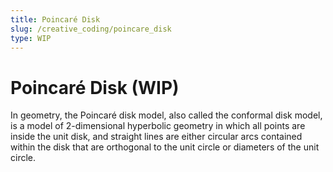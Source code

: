 ```yaml
---
title: Poincaré Disk
slug: /creative_coding/poincare_disk
type: WIP
---
```



# Poincaré Disk (WIP)

<Suspense>
  <Preview />
</Suspense>

In geometry, the Poincaré disk model, also called the conformal disk model, is a model of 2-dimensional hyperbolic geometry in which all points are inside the unit disk, and straight lines are either circular arcs contained within the disk that are orthogonal to the unit circle or diameters of the unit circle.
